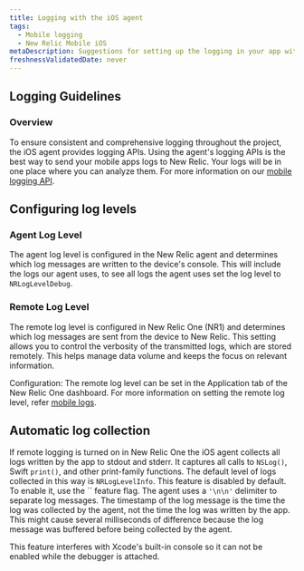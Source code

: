 ```yaml
---
title: Logging with the iOS agent
tags:
  - Mobile logging
  - New Relic Mobile iOS
metaDescription: Suggestions for setting up the logging in your app with the New Relic agent
freshnessValidatedDate: never
---
```


## Logging Guidelines

### Overview

To ensure consistent and comprehensive logging throughout the project, the iOS agent provides logging APIs. Using the agent's logging APIs is the best way to send your mobile apps logs to New Relic. Your logs will be in one place where you can analyze them. For more information on our [mobile logging API](/docs/mobile-monitoring/mobile-monitoring-ui/mobile-logs/#ios).

## Configuring log levels

### Agent Log Level
The agent log level is configured in the New Relic agent and determines which log messages are written to the device's console. This will include the logs our agent uses, to see all logs the agent uses set the log level to `NRLogLevelDebug`.

### Remote Log Level
The remote log level is configured in New Relic One (NR1) and determines which log messages are sent from the device to New Relic. This setting allows you to control the verbosity of the transmitted logs, which are stored remotely. This helps manage data volume and keeps the focus on relevant information.

Configuration: The remote log level can be set in the Application tab of the New Relic One dashboard. For more information on setting the remote log level, refer [mobile logs](/docs/mobile-monitoring/mobile-monitoring-ui/mobile-logs).

## Automatic log collection

If remote logging is turned on in New Relic One the iOS agent collects all logs written by the app to stdout and stderr. It captures all calls to `NSLog()`,  Swift `print()`, and other print-family functions. The default level of logs collected in this way is `NRLogLevelInfo`. This feature is disabled by default. To enable it, use the `` feature flag.
The agent uses a `'\n\n'` delimiter to separate log messages. The timestamp of the log message is the time the log was collected by the agent, not the time the log was written by the app. This might cause several milliseconds of difference because the log message was buffered before being collected by the agent.

<Callout variant="warning">
This feature interferes with Xcode's built-in console so it can not be enabled while the debugger is attached.
</Callout>


<InstallFeedback />
